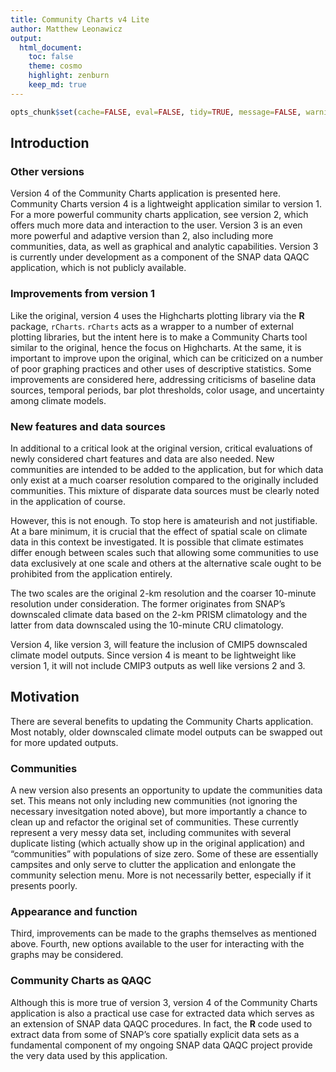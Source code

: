 ```yaml
---
title: Community Charts v4 Lite
author: Matthew Leonawicz
output:
  html_document:
    toc: false
    theme: cosmo
    highlight: zenburn
    keep_md: true
---
```


```r
opts_chunk$set(cache=FALSE, eval=FALSE, tidy=TRUE, message=FALSE, warning=FALSE)
```

## Introduction

### Other versions

Version 4 of the Community Charts application is presented here.
Community Charts version 4 is a lightweight application similar to version 1.
For a more powerful community charts application, see version 2, which offers much more data and interaction to the user.
Version 3 is an even more powerful and adaptive version than 2, also including more communities, data, as well as graphical and analytic capabilities.
Version 3 is currently under development as a component of the SNAP data QAQC application, which is not publicly available.

### Improvements from version 1

Like the original, version 4 uses the Highcharts plotting library via the **R** package, `rCharts`.
`rCharts` acts as a wrapper to a number of external plotting libraries, but the intent here is to make a Community Charts tool similar to the original, hence the focus on Highcharts.
At the same, it is important to improve upon the original, which can be criticized on a number of poor graphing practices and other uses of descriptive statistics.
Some improvements are considered here, addressing criticisms of baseline data sources, temporal periods, bar plot thresholds, color usage, and uncertainty among climate models.

### New features and data sources
In additional to a critical look at the original version, critical evaluations of newly considered chart features and data are also needed.
New communities are intended to be added to the application, but for which data only exist at a much coarser resolution compared to the originally included communities.
This mixture of disparate data sources must be clearly noted in the application of course.

However, this is not enough. To stop here is amateurish and not justifiable.
At a bare minimum, it is crucial that the effect of spatial scale on climate data in this context be investigated.
It is possible that climate estimates differ enough between scales such that allowing some communities to use data exclusively at one scale and others at the alternative scale ought to be prohibited from the application entirely.

The two scales are the original 2-km resolution and the coarser 10-minute resolution under consideration.
The former originates from SNAP's downscaled climate data based on the 2-km PRISM climatology and the latter from data downscaled using the 10-minute CRU climatology.

Version 4, like version 3, will feature the inclusion of CMIP5 downscaled climate model outputs.
Since version 4 is meant to be lightweight like version 1, it will not include CMIP3 outputs as well like versions 2 and 3.

## Motivation
There are several benefits to updating the Community Charts application.
Most notably, older downscaled climate model outputs can be swapped out for more updated outputs.

### Communities
A new version also presents an opportunity to update the communities data set.
This means not only including new communities (not ignoring the necessary invesitgation noted above),
but more importantly a chance to clean up and refactor the original set of communities.
These currently represent a very messy data set, including communites with several duplicate listing (which actually show up in the original application) and "communities" with populations of size zero.
Some of these are essentially campsites and only serve to clutter the application and enlongate the community selection menu. More is not necessarily better, especially if it presents poorly.

### Appearance and function
Third, improvements can be made to the graphs themselves as mentioned above.
Fourth, new options available to the user for interacting with the graphs may be considered.

### Community Charts as QAQC
Although this is more true of version 3, version 4 of the Community Charts application is also a practical use case for extracted data which serves as an extension of SNAP data QAQC procedures.
In fact, the **R** code used to extract data from some of SNAP's core spatially explicit data sets as a fundamental component of my ongoing SNAP data QAQC project provide the very data used by this application.
